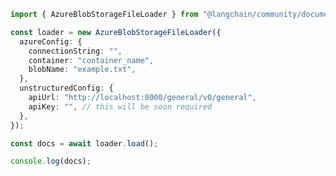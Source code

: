 ```typescript
import { AzureBlobStorageFileLoader } from "@langchain/community/document_loaders/web/azure_blob_storage_file";

const loader = new AzureBlobStorageFileLoader({
  azureConfig: {
    connectionString: "",
    container: "container_name",
    blobName: "example.txt",
  },
  unstructuredConfig: {
    apiUrl: "http://localhost:8000/general/v0/general",
    apiKey: "", // this will be soon required
  },
});

const docs = await loader.load();

console.log(docs);
```